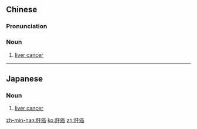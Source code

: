 ==Chinese==
{{zh-forms}}
{{wikipedia|lang=zh}}

===Pronunciation===
{{zh-pron
|m=gān癌
|c=gon1 ngaam4
|mn=koaⁿ-gâm
|cat=n
}}

===Noun===
{{zh-noun}}

# [[liver cancer]]

{{zh-cat|Oncology}}

----

==Japanese==
{{ja-kanjitab|かん|がん|yomi=o}}

===Noun===
{{ja-noun|かんがん}}

# [[liver cancer]]

[[zh-min-nan:肝癌]]
[[ko:肝癌]]
[[zh:肝癌]]